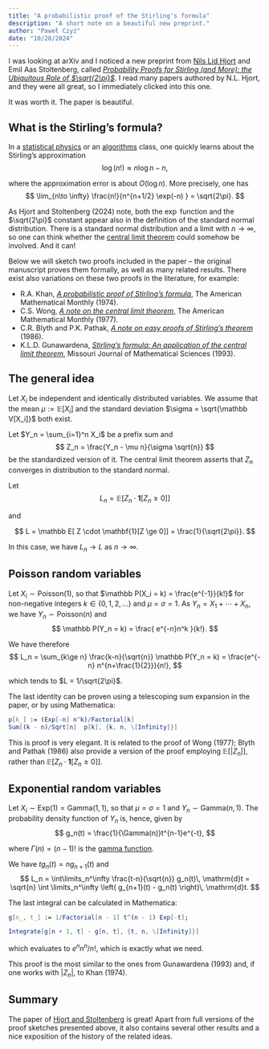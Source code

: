```yaml
---
title: "A probabilistic proof of the Stirling's formula"
description: "A short note on a beautiful new preprint."
author: "Paweł Czyż"
date: "10/28/2024"
---
```


I was looking at arXiv and I noticed a new preprint from [Nils Lid Hjort](https://en.wikipedia.org/wiki/Nils_Lid_Hjort) and Emil Aas Stoltenberg, called [*Probability Proofs for Stirling (and More): the Ubiquitous Role of $\sqrt{2\pi}$*](https://arxiv.org/abs/2410.19555).
I read many papers authored by N.L. Hjort, and they were all great, so I immediately clicked into this one.

It was worth it. The paper is beautiful.

## What is the Stirling's formula?

In a [statistical physics](https://arxiv.org/abs/2211.11447) or an [algorithms](https://en.wikipedia.org/wiki/Comparison_sort#Number_of_comparisons_required_to_sort_a_list) class, one quickly learns about the Stirling's approximation
$$
  \log(n!) \approx n \log n - n,
$$

where the approximation error is about $O(\log n)$.
More precisely, one has
$$
 \lim_{n\to \infty} \frac{n!}{n^{n+1/2} \exp(-n) } = \sqrt{2\pi}.
$$

As Hjort and Stoltenberg (2024) note, both the $\exp$ function and the $\sqrt{2\pi}$ constant appear also in the definition of the standard normal distribution.
There is a standard normal distribution and a limit with $n\to \infty$, so one can think whether the [central limit theorem](https://en.wikipedia.org/wiki/Central_limit_theorem) could somehow be involved. And it can!

Below we will sketch two proofs included in the paper – the original manuscript proves them formally, as well as many related results.
There exist also variations on these two proofs in the literature, for example:

  - R.A. Khan, [*A probabilistic proof of Stirling's formula*](https://www.jstor.org/stable/2318999), The American Mathematical Monthly (1974).
  - C.S. Wong, [*A note on the central limit theorem*](https://doi.org/10.1080/00029890.1977.11994391), The American Mathematical Monthly (1977).
  - C.R. Blyth and P.K. Pathak, [*A note on easy proofs of Stirling's theorem*](https://www.jstor.org/stable/2323600) (1986).
  - K.L.D. Gunawardena, [*Stirling's formula: An application of the central limit theorem*](https://doi.org/10.35834/1993/0503107), Missouri Journal of Mathematical Sciences (1993).

## The general idea

Let $X_i$ be independent and identically distributed variables. We assume that the mean $\mu := \mathbb E[X_i]$ and the standard deviation $\sigma = \sqrt{\mathbb V[X_i]}$ both exist. 

Let $Y_n = \sum_{i=1}^n X_i$ be a prefix sum and 
$$
Z_n = \frac{Y_n - \mu n}{\sigma \sqrt{n}}
$$
be the standardized version of it.
The central limit theorem asserts that $Z_n$ converges in distribution to the standard normal.

Let
$$
  L_n = \mathbb E[ Z_n  \cdot \mathbf{1}[Z_n \ge 0]]
$$

and

$$
  L = \mathbb E[ Z  \cdot \mathbf{1}[Z \ge 0]] = \frac{1}{\sqrt{2\pi}}.
$$

In this case, we have $L_n \to L$ as $n\to \infty$.

## Poisson random variables
Let $X_i\sim \mathrm{Poisson}(1)$, so that $\mathbb P(X_i = k) = \frac{e^{-1}}{k!}$ for non-negative integers $k\in \{0, 1, 2, \dotsc\}$ and $\mu = \sigma = 1$.
As $Y_n = X_1 + \cdots + X_n$, we have $Y_n\sim \mathrm{Poisson}(n)$ and 
$$
\mathbb P(Y_n = k) = \frac{ e^{-n}n^k }{k!}.
$$

We have therefore
$$
  L_n = \sum_{k\ge n} \frac{k-n}{\sqrt{n}} \mathbb P(Y_n = k) = \frac{e^{-n} n^{n+\frac{1}{2}}}{n!},
$$

which tends to $L = 1/\sqrt{2\pi}$.

The last identity can be proven using a telescoping sum expansion in the paper, or by using Mathematica:

```Mathematica
p[k_] := (Exp[-n] n^k)/Factorial[k]
Sum[(k - n)/Sqrt[n]  p[k], {k, n, \[Infinity]}]
```

This is proof is very elegant. It is related to the proof of Wong (1977); Blyth and Pathak (1986) also provide a version of the proof employing $\mathbb E[|Z_n|]$, rather than $\mathbb E[Z_n \cdot \mathbf 1[Z_n\ge 0]]$.

## Exponential random variables

Let $X_i \sim \mathrm{Exp}(1) = \mathrm{Gamma}(1, 1)$, so that $\mu = \sigma = 1$ and $Y_n \sim \mathrm{Gamma}(n, 1)$.
The probability density function of $Y_n$ is, hence, given by
$$
  g_n(t) = \frac{1}{\Gamma(n)}t^{n-1}e^{-t},
$$

where $\Gamma(n) = (n-1)!$ is the [gamma function](https://en.wikipedia.org/wiki/Gamma_function).

We have $t g_n(t) = n g_{n+1}(t)$ and
$$
  L_n = \int\limits_n^\infty \frac{t-n}{\sqrt{n}} g_n(t)\, \mathrm{d}t = \sqrt{n} \int \limits_n^\infty \left( g_{n+1}(t) - g_n(t) \right)\, \mathrm{d}t.
$$

The last integral can be calculated in Mathematica:

```Mathematica
g[n_, t_] := 1/Factorial[n - 1] t^(n - 1) Exp[-t];

Integrate[g[n + 1, t] - g[n, t], {t, n, \[Infinity]}]
```

which evaluates to $e^nn^n/n!$, which is exactly what we need.

This proof is the most similar to the ones from Gunawardena (1993) and, if one works with $|Z_n|$, to Khan (1974).

## Summary

The paper of [Hjort and Stoltenberg](https://arxiv.org/abs/2410.19555) is great! 
Apart from full versions of the proof sketches presented above, it also contains several other results and a nice exposition of the history of the related ideas.
   
